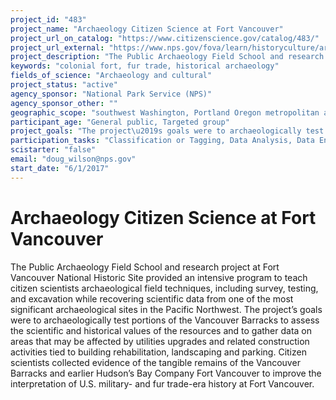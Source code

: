 ```yaml
---
project_id: "483"
project_name: "Archaeology Citizen Science at Fort Vancouver"
project_url_on_catalog: "https://www.citizenscience.gov/catalog/483/"
project_url_external: "https://www.nps.gov/fova/learn/historyculture/archaeology-and-collections-a.htm"
project_description: "The Public Archaeology Field School and research project at Fort Vancouver National Historic Site provided an intensive program to teach citizen scientists archaeological field techniques, including survey, testing, and excavation while recovering scientific data from one of the most significant archaeological sites in the Pacific Northwest.  The project\u2019s goals were to archaeologically test portions of the Vancouver Barracks to assess the scientific and historical values of the resources and to gather data on areas that may be affected by utilities upgrades and related construction activities tied to building rehabilitation, landscaping and parking. Citizen scientists collected evidence of the tangible remains of the Vancouver Barracks and earlier Hudson\u2019s Bay Company Fort Vancouver to improve the interpretation of U.S. military- and fur trade-era history at Fort Vancouver."
keywords: "colonial fort, fur trade, historical archaeology"
fields_of_science: "Archaeology and cultural"
project_status: "active"
agency_sponsor: "National Park Service (NPS)"
agency_sponsor_other: ""
geographic_scope: "southwest Washington, Portland Oregon metropolitan area"
participant_age: "General public, Targeted group"
project_goals: "The project\u2019s goals were to archaeologically test portions of the Vancouver Barracks to assess the scientific and historical values of the resources and to gather data on areas that may be affected by utilities upgrades and related construction activities tied to building rehabilitation, landscaping and parking."
participation_tasks: "Classification or Tagging, Data Analysis, Data Entry, Identification, Measurement, Observation, Photography, Problem Solving, Sample Analysis, Specimen/Sample Collection"
scistarter: "false"
email: "doug_wilson@nps.gov"
start_date: "6/1/2017"
---
```


# Archaeology Citizen Science at Fort Vancouver

The Public Archaeology Field School and research project at Fort Vancouver National Historic Site provided an intensive program to teach citizen scientists archaeological field techniques, including survey, testing, and excavation while recovering scientific data from one of the most significant archaeological sites in the Pacific Northwest.  The project’s goals were to archaeologically test portions of the Vancouver Barracks to assess the scientific and historical values of the resources and to gather data on areas that may be affected by utilities upgrades and related construction activities tied to building rehabilitation, landscaping and parking. Citizen scientists collected evidence of the tangible remains of the Vancouver Barracks and earlier Hudson’s Bay Company Fort Vancouver to improve the interpretation of U.S. military- and fur trade-era history at Fort Vancouver.
